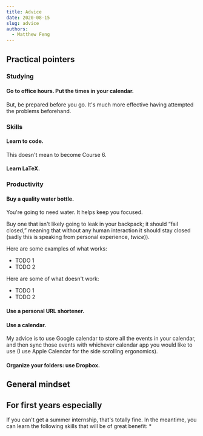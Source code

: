 ```yaml
---
title: Advice
date: 2020-08-15
slug: advice
authors:
  - Matthew Feng
---
```


## Practical pointers

### Studying

#### Go to office hours. Put the times in your calendar.
But, be prepared before you go. It's much more effective having attempted the problems beforehand.

### Skills

#### Learn to code.
This doesn't mean to become Course 6.

#### Learn LaTeX.


### Productivity

#### Buy a quality water bottle.
You're going to need water. It helps keep you focused.

Buy one that isn't likely going to leak in your backpack; it should &ldquo;fail closed,&rdquo; meaning that without any human interaction it should stay closed (sadly this is speaking from personal experience, _twice_)).

Here are some examples of what works:
* TODO 1
* TODO 2

Here are some of what doesn't work:
* TODO 1
* TODO 2

#### Use a personal URL shortener.

#### Use a calendar.
My advice is to use Google calendar to store all the events in your calendar, and then sync those events with whichever calendar app you would like to use (I use Apple Calendar for the side scrolling ergonomics).

#### Organize your folders: use Dropbox.


## General mindset


## For first years especially
If you can't get a summer internship, that's totally fine. In the meantime, you can learn the following skills that will be of great benefit:
* 



